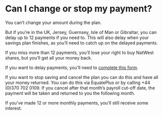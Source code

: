 # Can I change or stop my payment?

You can’t change your amount during the plan.

But if you’re in the UK, Jersey, Guernsey, Isle of Man or Gibraltar, you can delay up to 12 payments if you need to. This will also delay when your savings plan finishes, as you’ll need to catch up on the delayed payments.

If you miss more than 12 payments, you’ll lose your right to buy NatWest shares, but you’ll get all your money back.

If you want to delay payments, you’ll need to [complete this form](https://hrforms.web.rbsgrp.net/forms/sharesave_payment_suspension/).

If you want to stop saving and cancel the plan you can do this and have all your money returned. You can do this via EquatePlus or by calling +44 (0)370 702 0109. If you cancel after that month’s payroll cut-off date, the payment will be taken and returned to you the following month.

If you’ve made 12 or more monthly payments, you’ll still receive some interest.